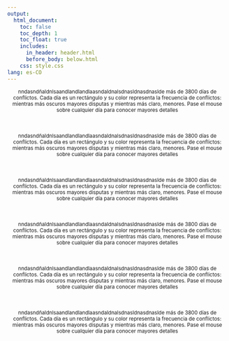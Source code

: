 ```yaml
---
output: 
  html_document: 
    toc: false
    toc_depth: 1
    toc_float: true
    includes:
      in_header: header.html
      before_body: below.html
    css: style.css
lang: es-CO
---
```




<small><center>nndasndñaldnlsaandlandlandlaasndaldnalsdnasldnasdnaslde más de 3800 días de conflictos. Cada día es un rectángulo y  su color representa la frecuencia de conflictos: mientras más oscuros mayores disputas y mientras más claro, menores. Pase el mouse sobre cualquier día para conocer mayores detalles</center></small>
<br>


<small><center>nndasndñaldnlsaandlandlandlaasndaldnalsdnasldnasdnaslde más de 3800 días de conflictos. Cada día es un rectángulo y  su color representa la frecuencia de conflictos: mientras más oscuros mayores disputas y mientras más claro, menores. Pase el mouse sobre cualquier día para conocer mayores detalles</center></small>
<br>

<small><center>nndasndñaldnlsaandlandlandlaasndaldnalsdnasldnasdnaslde más de 3800 días de conflictos. Cada día es un rectángulo y  su color representa la frecuencia de conflictos: mientras más oscuros mayores disputas y mientras más claro, menores. Pase el mouse sobre cualquier día para conocer mayores detalles</center></small>
<br>

<small><center>nndasndñaldnlsaandlandlandlaasndaldnalsdnasldnasdnaslde más de 3800 días de conflictos. Cada día es un rectángulo y  su color representa la frecuencia de conflictos: mientras más oscuros mayores disputas y mientras más claro, menores. Pase el mouse sobre cualquier día para conocer mayores detalles</center></small>
<br>

<small><center>nndasndñaldnlsaandlandlandlaasndaldnalsdnasldnasdnaslde más de 3800 días de conflictos. Cada día es un rectángulo y  su color representa la frecuencia de conflictos: mientras más oscuros mayores disputas y mientras más claro, menores. Pase el mouse sobre cualquier día para conocer mayores detalles</center></small>
<br>

<small><center>nndasndñaldnlsaandlandlandlaasndaldnalsdnasldnasdnaslde más de 3800 días de conflictos. Cada día es un rectángulo y  su color representa la frecuencia de conflictos: mientras más oscuros mayores disputas y mientras más claro, menores. Pase el mouse sobre cualquier día para conocer mayores detalles</center></small>
<br>